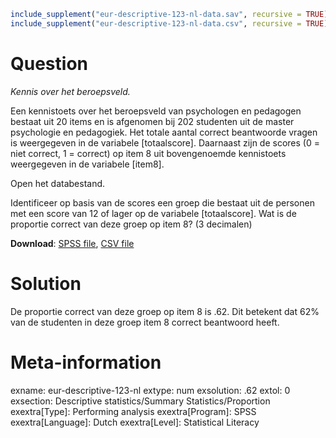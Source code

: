 ```r
include_supplement("eur-descriptive-123-nl-data.sav", recursive = TRUE)
include_supplement("eur-descriptive-123-nl-data.csv", recursive = TRUE)
```

Question
========
*Kennis over het beroepsveld.*

Een kennistoets over het beroepsveld van psychologen en pedagogen bestaat uit 20 items en is afgenomen bij 202 studenten uit de master psychologie en pedagogiek. Het totale aantal correct beantwoorde vragen is weergegeven in de variabele [totaalscore]. Daarnaast zijn de scores (0 = niet correct, 1 = correct) op item 8 uit bovengenoemde kennistoets weergegeven in de variabele [item8]. 

Open het databestand.

Identificeer op basis van de scores een groep die bestaat uit de personen met een score van 12 of lager op de variabele [totaalscore]. Wat is de proportie correct van deze groep op item 8? (3 decimalen)

**Download**: [SPSS file](eur-descriptive-123-nl-data.sav), [CSV file](eur-descriptive-123-nl-data.csv)


Solution
========
De proportie correct van deze groep op item 8 is .62. Dit betekent dat 62% van de studenten in deze groep item 8 correct beantwoord heeft.


Meta-information
================
exname: eur-descriptive-123-nl
extype: num
exsolution: .62
extol: 0
exsection: Descriptive statistics/Summary Statistics/Proportion
exextra[Type]: Performing analysis
exextra[Program]: SPSS
exextra[Language]: Dutch
exextra[Level]: Statistical Literacy

